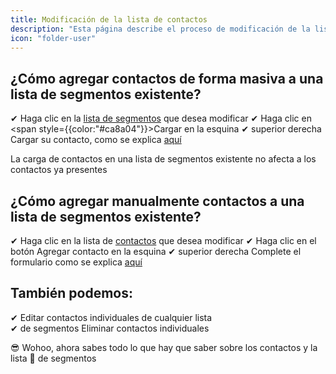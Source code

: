 ```yaml
---
title: Modificación de la lista de contactos
description: "Esta página describe el proceso de modificación de la lista de contactos existente"
icon: "folder-user"
---
```


## ¿Cómo agregar contactos de forma masiva a una lista de segmentos existente?

✔ Haga clic en la [lista de segmentos](https://ai.pagovision.com/admin/contacts) que desea modificar
✔ Haga clic en <span style={{color:"#ca8a04"}}>Cargar</span> en la esquina
✔ superior derecha Cargar su contacto, como se explica [aquí](https://ai.pagovision.com/admin/contacts)

<Note>
  La carga de contactos en una lista de segmentos existente no afecta a los
  contactos ya presentes
</Note>

## ¿Cómo agregar manualmente contactos a una lista de segmentos existente?

✔ Haga clic en la lista de [contactos](https://ai.pagovision.com/admin/contacts) que desea modificar
✔ Haga clic en el botón Agregar contacto en la esquina
✔ superior derecha Complete el formulario como se explica [aquí](https://ai.pagovision.com/admin/contacts)

## También podemos:

✔ Editar contactos individuales de cualquier lista<br/>
✔ de segmentos Eliminar contactos individuales

😎 Wohoo, ahora sabes todo lo que hay que saber sobre los contactos y la lista 👏 de segmentos
